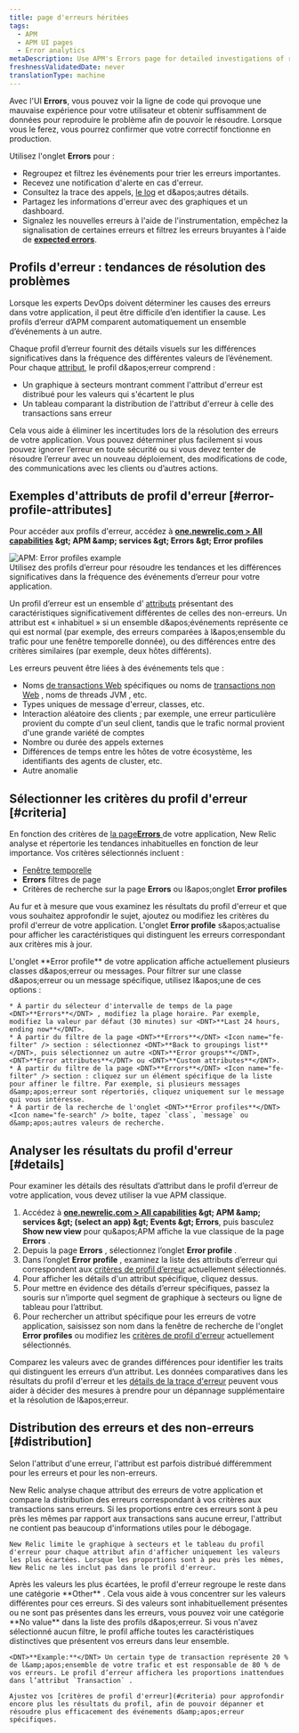 ```yaml
---
title: page d'erreurs héritées
tags:
  - APM
  - APM UI pages
  - Error analytics
metaDescription: Use APM's Errors page for detailed investigations of reported errors.
freshnessValidatedDate: never
translationType: machine
---
```


Avec l'UI <DNT>**Errors**</DNT>, vous pouvez voir la ligne de code qui provoque une mauvaise expérience pour votre utilisateur et obtenir suffisamment de données pour reproduire le problème afin de pouvoir le résoudre. Lorsque vous le ferez, vous pourrez confirmer que votre correctif fonctionne en production.

Utilisez l'onglet <DNT>**Errors**</DNT> pour :

* Regroupez et filtrez les événements pour trier les erreurs importantes.
* Recevez une notification d'alerte en cas d'erreur.
* Consultez la trace des appels, [le log](#logs-context) et d&amp;apos;autres détails.
* Partagez les informations d'erreur avec des graphiques et un dashboard.
* Signalez les nouvelles erreurs à l'aide de l'instrumentation, empêchez la signalisation de certaines erreurs et filtrez les erreurs bruyantes à l'aide de [<DNT>**expected errors**</DNT>](#expected-errors).

## Profils d'erreur : tendances de résolution des problèmes

Lorsque les experts DevOps doivent déterminer les causes des erreurs dans votre application, il peut être difficile d’en identifier la cause. Les profils d’erreur d’APM comparent automatiquement un ensemble d’événements à un autre.

Chaque profil d’erreur fournit des détails visuels sur les différences significatives dans la fréquence des différentes valeurs de l’événement. Pour chaque [attribut](/docs/accounts-partnerships/education/getting-started-new-relic/glossary#attribute), le profil d&amp;apos;erreur comprend :

* Un graphique à secteurs montrant comment l'attribut d'erreur est distribué pour les valeurs qui s'écartent le plus
* Un tableau comparant la distribution de l'attribut d'erreur à celle des transactions sans erreur

Cela vous aide à éliminer les incertitudes lors de la résolution des erreurs de votre application. Vous pouvez déterminer plus facilement si vous pouvez ignorer l’erreur en toute sécurité ou si vous devez tenter de résoudre l’erreur avec un nouveau déploiement, des modifications de code, des communications avec les clients ou d’autres actions.

## Exemples d'attributs de profil d'erreur [#error-profile-attributes]

Pour accéder aux profils d'erreur, accédez à <DNT>**[one.newrelic.com &gt; All capabilities](https://one.newrelic.com/all-capabilities) &amp;gt; APM &amp;amp; services &amp;gt; Errors &amp;gt; Error profiles**</DNT>

<img title="APM: Error profiles example" alt="APM: Error profiles example" src="/images/apm_screenshot-full_seldon-error-profiles.webp" />

<figcaption>
  Utilisez des profils d’erreur pour résoudre les tendances et les différences significatives dans la fréquence des événements d’erreur pour votre application.
</figcaption>

Un profil d’erreur est un ensemble d’ [attributs](/docs/accounts-partnerships/education/getting-started-new-relic/glossary#attribute) présentant des caractéristiques significativement différentes de celles des non-erreurs. Un attribut est « inhabituel » si un ensemble d&amp;apos;événements représente ce qui est normal (par exemple, des erreurs comparées à l&amp;apos;ensemble du trafic pour une fenêtre temporelle donnée), ou des différences entre des critères similaires (par exemple, deux hôtes différents).

Les erreurs peuvent être liées à des événements tels que :

* Noms [de transactions Web](/docs/apm/transactions/intro-transactions/transactions-new-relic-apm) spécifiques ou noms de [transactions non Web](/docs/apm/transactions/intro-transactions/monitor-background-processes-other-non-web-transactions) , noms de threads JVM , etc.
* Types uniques de message d'erreur, classes, etc.
* Interaction aléatoire des clients ; par exemple, une erreur particulière provient du compte d'un seul client, tandis que le trafic normal provient d'une grande variété de comptes
* Nombre ou durée des appels externes
* Différences de temps entre les hôtes de votre écosystème, les identifiants des agents de cluster, etc.
* Autre anomalie

## Sélectionner les critères du profil d'erreur [#criteria]

En fonction des critères de [la page<DNT>**Errors**</DNT> ](/docs/apm/applications-menu/error-analytics/error-analytics-explore-events-behind-errors)de votre application, New Relic analyse et répertorie les tendances inhabituelles en fonction de leur importance. Vos critères sélectionnés incluent :

* [Fenêtre temporelle](/docs/data-analysis/user-interface-functions/view-your-data/time-picker-setting-time-periods-view-data)
* <DNT>**Errors**</DNT> filtres de page
* Critères de recherche sur la page <DNT>**Errors**</DNT> ou l&amp;apos;onglet <DNT>**Error profiles**</DNT>

Au fur et à mesure que vous examinez les résultats du profil d'erreur et que vous souhaitez approfondir le sujet, ajoutez ou modifiez les critères du profil d'erreur de votre application. L'onglet <DNT>**Error profile**</DNT> s&amp;apos;actualise pour afficher les caractéristiques qui distinguent les erreurs correspondant aux critères mis à jour.

<CollapserGroup>
  <Collapser id="profile-criteria-example" title="Exemple de critères de profil d'erreur">
    L'onglet <DNT>**Error profile**</DNT> de votre application affiche actuellement plusieurs classes d&amp;apos;erreur ou messages. Pour filtrer sur une classe d&amp;apos;erreur ou un message spécifique, utilisez l&amp;apos;une de ces options :

    * À partir du sélecteur d'intervalle de temps de la page <DNT>**Errors**</DNT> , modifiez la plage horaire. Par exemple, modifiez la valeur par défaut (30 minutes) sur <DNT>**Last 24 hours, ending now**</DNT>.
    * À partir du filtre de la page <DNT>**Errors**</DNT> <Icon name="fe-filter" /> section : sélectionnez <DNT>**Back to groupings list**</DNT>, puis sélectionnez un autre <DNT>**Error groups**</DNT>, <DNT>**Error attributes**</DNT> ou <DNT>**Custom attributes**</DNT>.
    * À partir du filtre de la page <DNT>**Errors**</DNT> <Icon name="fe-filter" /> section : cliquez sur un élément spécifique de la liste pour affiner le filtre. Par exemple, si plusieurs messages d&amp;apos;erreur sont répertoriés, cliquez uniquement sur le message qui vous intéresse.
    * À partir de la recherche de l'onglet <DNT>**Error profiles**</DNT> <Icon name="fe-search" /> boîte, tapez `class`, `message` ou d&amp;apos;autres valeurs de recherche.
  </Collapser>
</CollapserGroup>

## Analyser les résultats du profil d'erreur [#details]

Pour examiner les détails des résultats d’attribut dans le profil d’erreur de votre application, vous devez utiliser la vue APM classique.

1. Accédez à <DNT>**[one.newrelic.com &gt; All capabilities](https://one.newrelic.com/all-capabilities) &amp;gt; APM &amp;amp; services &amp;gt; (select an app) &amp;gt; Events &amp;gt; Errors**</DNT>, puis basculez <DNT>**Show new view**</DNT> pour qu&amp;apos;APM affiche la vue classique de la page <DNT>**Errors**</DNT> .
2. Depuis la page <DNT>**Errors**</DNT> , sélectionnez l’onglet <DNT>**Error profile**</DNT> .
3. Dans l’onglet <DNT>**Error profile**</DNT> , examinez la liste des attributs d’erreur qui correspondent aux [critères de profil d’erreur](#criteria) actuellement sélectionnés.
4. Pour afficher les détails d'un attribut spécifique, cliquez dessus.
5. Pour mettre en évidence des détails d’erreur spécifiques, passez la souris sur n’importe quel segment de graphique à secteurs ou ligne de tableau pour l’attribut.
6. Pour rechercher un attribut spécifique pour les erreurs de votre application, saisissez son nom dans la fenêtre de recherche de l'onglet <DNT>**Error profiles**</DNT> ou modifiez les [critères de profil d'erreur](#criteria) actuellement sélectionnés.

Comparez les valeurs avec de grandes différences pour identifier les traits qui distinguent les erreurs d’un attribut. Les données comparatives dans les résultats du profil d'erreur et les [détails de la trace d'erreur](/docs/apm/applications-menu/error-analytics/error-analytics-manage-error-traces) peuvent vous aider à décider des mesures à prendre pour un dépannage supplémentaire et la résolution de l&amp;apos;erreur.

## Distribution des erreurs et des non-erreurs [#distribution]

Selon l'attribut d'une erreur, l'attribut est parfois distribué différemment pour les erreurs et pour les non-erreurs.

<CollapserGroup>
  <Collapser id="top" title="Valeurs les plus déviantes">
    New Relic analyse chaque attribut des erreurs de votre application et compare la distribution des erreurs correspondant à vos critères aux transactions sans erreurs. Si les proportions entre ces erreurs sont à peu près les mêmes par rapport aux transactions sans aucune erreur, l'attribut ne contient pas beaucoup d'informations utiles pour le débogage.

    New Relic limite le graphique à secteurs et le tableau du profil d'erreur pour chaque attribut afin d'afficher uniquement les valeurs les plus écartées. Lorsque les proportions sont à peu près les mêmes, New Relic ne les inclut pas dans le profil d'erreur.
  </Collapser>

  <Collapser id="other" title="Autre catégorie">
    Après les valeurs les plus écartées, le profil d'erreur regroupe le reste dans une catégorie <DNT>**Other**</DNT> . Cela vous aide à vous concentrer sur les valeurs différentes pour ces erreurs.
  </Collapser>

  <Collapser id="no-value" title="Aucune catégorie de valeur">
    Si des valeurs sont inhabituellement présentes ou ne sont pas présentes dans les erreurs, vous pouvez voir une catégorie <DNT>**No value**</DNT> dans la liste des profils d&amp;apos;erreur.
  </Collapser>

  <Collapser id="filters" title="Filtres">
    Si vous n'avez sélectionné aucun filtre, le profil affiche toutes les caractéristiques distinctives que présentent vos erreurs dans leur ensemble.

    <DNT>**Example:**</DNT> Un certain type de transaction représente 20 % de l&amp;apos;ensemble de votre trafic et est responsable de 80 % de vos erreurs. Le profil d’erreur affichera les proportions inattendues dans l’attribut `Transaction` .

    Ajustez vos [critères de profil d'erreur](#criteria) pour approfondir encore plus les résultats du profil, afin de pouvoir dépanner et résoudre plus efficacement des événements d&amp;apos;erreur spécifiques.
  </Collapser>
</CollapserGroup>